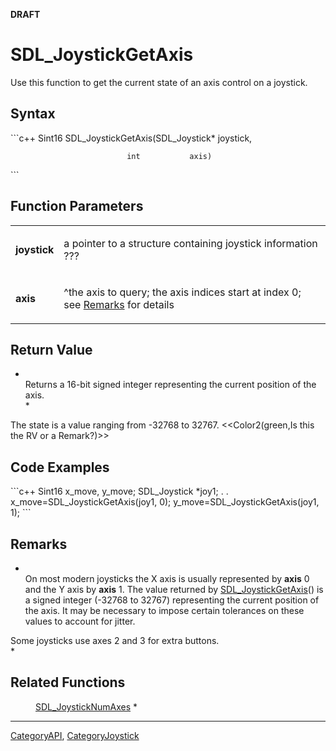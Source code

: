 <!-- pragma section-numbers off -->
<!-- pragma disable-camelcase -->
'''DRAFT'''

= SDL_JoystickGetAxis =
Use this function to get the current state of an axis control on a joystick.


== Syntax ==
```c++
Sint16 SDL_JoystickGetAxis(SDL_Joystick* joystick,
                           int           axis)
```

== Function Parameters ==
{|
|'''joystick'''
|a pointer to a structure containing joystick information ???
|-
|'''axis'''
|^the axis to query; the axis indices start at index 0; see [[#Remarks|Remarks]] for details
|}

== Return Value ==
*<br/>Returns a 16-bit signed integer representing the current position of the axis.<br/>*

The state is a value ranging from -32768 to 32767. <<Color2(green,Is this the RV or a Remark?)>>

== Code Examples ==
```c++
Sint16 x_move, y_move;
SDL_Joystick *joy1;
.
.
x_move=SDL_JoystickGetAxis(joy1, 0);
y_move=SDL_JoystickGetAxis(joy1, 1);
```

== Remarks ==
*<br/>On most modern joysticks the X axis is usually represented by '''axis''' 0 and the Y axis by '''axis''' 1. The value returned by [[SDL_JoystickGetAxis]]() is a signed integer (-32768 to 32767) representing the current position of the axis.  It may be necessary to impose certain tolerances on these values to account for jitter.

Some joysticks use axes 2 and 3 for extra buttons.<br/>*

== Related Functions ==
:[[SDL_JoystickNumAxes]] *

----
[[CategoryAPI]], [[CategoryJoystick]]
